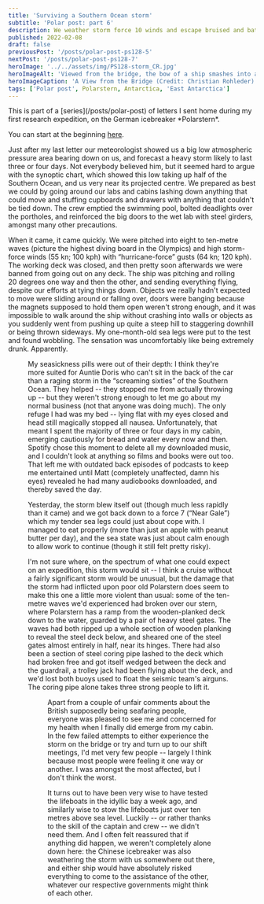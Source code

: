 ```yaml
---
title: 'Surviving a Southern Ocean storm'
subtitle: 'Polar post: part 6'
description: We weather storm force 10 winds and escape bruised and battered.
published: 2022-02-08
draft: false
previousPost: '/posts/polar-post-ps128-5'
nextPost: '/posts/polar-post-ps128-7'
heroImage: '../../assets/img/PS128-storm_CR.jpg'
heroImageAlt: 'Viewed from the bridge, the bow of a ship smashes into a huge wave, sending streaks of spray away on both sides'
heroImageCaption: 'A View from the Bridge (Credit: Christian Rohleder)'
tags: ['Polar post', Polarstern, Antarctica, 'East Antarctica']
---
```


<InfoBox>
This is part of a [series](/posts/polar-post) of letters I sent home during my first research expedition, on the German icebreaker *Polarstern*.

You can start at the beginning [here](/posts/polar-post-ps128-1).
</InfoBox>

Just after my last letter our meteorologist showed us a big low atmospheric pressure area bearing down on us, and forecast a heavy storm likely to last three or four days. Not everybody believed him, but it seemed hard to argue with the synoptic chart, which showed this low taking up half of the Southern Ocean, and us very near its projected centre. We prepared as best we could by going around our labs and cabins lashing down anything that could move and stuffing cupboards and drawers with anything that couldn't be tied down. The crew emptied the swimming pool, bolted deadlights over the portholes, and reinforced the big doors to the wet lab with steel girders, amongst many other precautions.

When it came, it came quickly. We were pitched into eight to ten-metre waves (picture the highest diving board in the Olympics) and high storm-force winds (55 kn; 100 kph) with “hurricane-force” gusts (64 kn; 120 kph). The working deck was closed, and then pretty soon afterwards we were banned from going out on any deck. The ship was pitching and rolling 20 degrees one way and then the other, and sending everything flying, despite our efforts at tying things down. Objects we really hadn't expected to move were sliding around or falling over, doors were banging because the magnets supposed to hold them open weren't strong enough, and it was impossible to walk around the ship without crashing into walls or objects as you suddenly went from pushing up quite a steep hill to staggering downhill or being thrown sideways. My one-month-old sea legs were put to the test and found wobbling. The sensation was uncomfortably like being extremely drunk. Apparently.

<Figure src="../assets/img/PS128-weather-briefing.jpg" alt="A presentation with a slide entitled 'Registered wind velocities' and a graph showing a sudden increase to high values and a slow decline. The presenter is pointing at the peak of the line." caption="Weather briefing from our meteorologist after the worst of the storm was over." />

My seasickness pills were out of their depth: I think they're more suited for Auntie Doris who can't sit in the back of the car than a raging storm in the “screaming sixties” of the Southern Ocean. They helped -- they stopped me from actually throwing up -- but they weren't strong enough to let me go about my normal business (not that anyone was doing much). The only refuge I had was my bed -- lying flat with my eyes closed and head still magically stopped all nausea. Unfortunately, that meant I spent the majority of three or four days in my cabin, emerging cautiously for bread and water every now and then. Spotify chose this moment to delete all my downloaded music, and I couldn't look at anything so films and books were out too. That left me with outdated back episodes of podcasts to keep me entertained until Matt (completely unaffected, damn his eyes) revealed he had many audiobooks downloaded, and thereby saved the day.

Yesterday, the storm blew itself out (though much less rapidly than it came) and we got back down to a force 7 (“Near Gale”) which my tender sea legs could just about cope with. I managed to eat properly (more than just an apple with peanut butter per day), and the sea state was just about calm enough to allow work to continue (though it still felt pretty risky).

I'm not sure where, on the spectrum of what one could expect on an expedition, this storm would sit -- I think a cruise without a fairly significant storm would be unusual, but the damage that the storm had inflicted upon poor old Polarstern does seem to make this one a little more violent than usual: some of the ten-metre waves we'd experienced had broken over our stern, where Polarstern has a ramp from the wooden-planked deck down to the water, guarded by a pair of heavy steel gates. The waves had both ripped up a whole section of wooden planking to reveal the steel deck below, and sheared one of the steel gates almost entirely in half, near its hinges. There had also been a section of steel coring pipe lashed to the deck which had broken free and got itself wedged between the deck and the guardrail, a trolley jack had been flying about the deck, and we'd lost both buoys used to float the seismic team's airguns. The coring pipe alone takes three strong people to lift it.

<Figure sideCaption height="500" src="../assets/img/PS128-storm-damage.jpg" alt="A heavy steel block forming a gate, with a rusty tear near the hinges" caption="The heavy steel stern gates torn apart by the force of the 10-metre waves we experienced." />

Apart from a couple of unfair comments about the British supposedly being seafaring people, everyone was pleased to see me and concerned for my health when I finally did emerge from my cabin. In the few failed attempts to either experience the storm on the bridge or try and turn up to our shift meetings, I'd met very few people -- largely I think because most people were feeling it one way or another. I was amongst the most affected, but I don't think the worst.

It turns out to have been very wise to have tested the lifeboats in the idyllic bay a week ago, and similarly wise to stow the lifeboats just over ten metres above sea level. Luckily -- or rather thanks to the skill of the captain and crew -- we didn't need them. And I often felt reassured that if anything did happen, we weren't completely alone down here: the Chinese icebreaker was also weathering the storm with us somewhere out there, and either ship would have absolutely risked everything to come to the assistance of the other, whatever our respective governments might think of each other.
